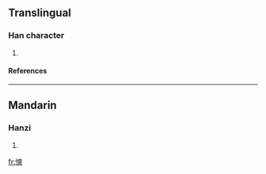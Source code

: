 ==Translingual==
===Han character===
{{Han char|rn=61|rad=心|as=11|sn=14|four=9403<sub>4</sub>|canj=心大大大 (PKKK)}}
# {{defn|Han|sort=心11}}
====References====
{{Han ref|kx=0399.110|dkj=11109|dj=0738.280|hdz=42345.100|uh=6161|ud=24929|bh=E1D4|bd=57812}}

----
==Mandarin==
===Hanzi===
{{cmn-hanzi|pin=[[shuǎng]] ([[shuang3]])|wg=shuang<sup>3</sup>}}
# {{defn|Mandarin}}

[[fr:慡]]